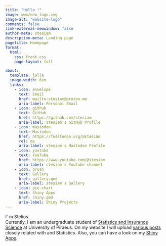 ```yaml
---
title: "Hello !"
image: www/new_logo.svg
image-alt: "website-logo"
comments: false
link-external-newwindow: false
author-meta: stesiam
description-meta: Landing page
pagetitle: Homepage
format: 
  html:
    css: front.css
    page-layout: full

about:
  template: jolla
  image-width: 6em
  links:
    - icon: envelope
      text: Email
      href: mailto:stesiam@proton.me
      aria-label: Personal Email
    - icon: github
      text: GitHub
      href: https://github.com/stesiam
      aria-label: stesiam's GitHub Profile
    - icon: mastodon
      text: Mastodon
      href: https://fosstodon.org/@stesiam
      rel: me
      aria-label: stesiam's Mastodon Profile
    - icon: youtube
      text: YouTube
      href: https://www.youtube.com/@stesiam
      aria-label: stesiam's Youtube channel
    - icon: brush
      text: Gallery
      href: gallery.qmd
      aria-label: stesiam's Gallery
    - icon: pie-chart
      text: Shiny Apps
      href: shiny.qmd
      aria-label: Shiny Projects
---
```


```{=html}
<div class ="main">
  <p> I' m Stelios. <br>
  Currently, I am an undergraduate student of <a href="https://www.unipi.gr/unipi/en/sta-home-en.html">Statistics and Insurance Science</a> at University of Piraeus. On my website I will upload <a href="english.html">various posts</a> closely related with <i class="fa-brands fa-r-project" style="color: #3584e4;"></i> and Statistics.
Also, you can have a look on my <a href= "shiny.qmd">Shiny Apps</a>.
</p>
</div>
```